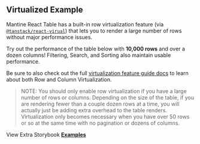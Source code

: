 
<Head>
  <title>Virtualized Example - Mantine React Table Open Docs</title>
  <meta
    name="description"
    content="An example of a Mantine React Table with virtualization enabled to achieve higher performance when rendering large data sets"
  />
  <meta
    property="og:title"
    content="Virtualization in Mantine React Table Example"
  />
  <meta
    property="og:description"
    content="Learn how to enable virtualization features in Mantine React Table"
  />
</Head>

## Virtualized Example

Mantine React Table has a built-in row virtualization feature (via [`@tanstack/react-virual`](https://tanstack.com/virtual/v3)) that lets you to render a large number of rows without major performance issues.

Try out the performance of the table below with **10,000 rows** and over a dozen columns! Filtering, Search, and Sorting also maintain usable performance.

Be sure to also check out the full [virtualization feature guide docs](/docs/guides/virtualization) to learn about both Row and Column Virtualization.

> NOTE: You should only enable row virtualization if you have a large number of rows or columns. Depending on the size of the table, if you are rendering fewer than a couple dozen rows at a time, you will actually just be adding extra overhead to the table renders. Virtualization only becomes necessary when you have over 50 rows or so at the same time with no pagination or dozens of columns.

<Example />

View Extra Storybook **[Examples](https://www.mantine-react-table-open.dev/?path=/story/features-virtualization--enable-row-virtualization)**

